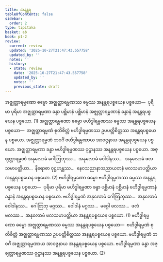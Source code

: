 ```yaml
---
title: အနန္တရ
tableOfContents: false
sidebar:
  order: 2
type: tipitaka
basket: ab
book: p1-2
review:
  current: review
  updated: '2025-10-27T21:47:43.557758'
  updated_by: ''
  notes: ''
  history:
  - state: review
    date: '2025-10-27T21:47:43.557758'
    updated_by: ''
    notes: ''
    previous_state: draft
---
```



<ReviewStatus review={frontmatter.review} showDetails={true} />

<HypothesisAnnotation frontmatter={frontmatter} />

<DynamicBreadcrumb />

<Division number="16" book="p1-2" e="ch" v="37" p="459">

<Paragraph number="2900" book="p1-2">
အဇ္ဈတ္တာရမ္မဏော ဓမ္မော အဇ္ဈတ္တာရမ္မဏဿ ဓမ္မဿ အနန္တရပစ္စယေန ပစ္စယော—  ပုရိမာ ပုရိမာ အဇ္ဈတ္တာရမ္မဏာ ခန္ဓာ ပစ္ဆိမာနံ ပစ္ဆိမာနံ အဇ္ဈတ္တာရမ္မဏာနံ ခန္ဓာနံ အနန္တရပစ္စယေန ပစ္စယော. (1)
</Paragraph>

<Paragraph number="2901" book="p1-2">
အဇ္ဈတ္တာရမ္မဏော ဓမ္မော ဗဟိဒ္ဓါရမ္မဏဿ ဓမ္မဿ အနန္တရပစ္စယေန ပစ္စယော—  အဇ္ဈတ္တာရမ္မဏံ စုတိစိတ္တံ ဗဟိဒ္ဓါရမ္မဏဿ ဥပပတ္တိစိတ္တဿ အနန္တရပစ္စယေန ပစ္စယော. အဇ္ဈတ္တာရမ္မဏံ ဘဝင်္ဂံ ဗဟိဒ္ဓါရမ္မဏာယ အာဝဇ္ဇနာယ အနန္တရပစ္စယေန ပစ္စယော. အဇ္ဈတ္တာရမ္မဏာ ခန္ဓာ ဗဟိဒ္ဓါရမ္မဏဿ ဝုဋ္ဌာနဿ အနန္တရပစ္စယေန ပစ္စယော. အဇ္ဈတ္တာရမ္မဏံ အနုလောမံ ဂေါတြဘုဿ…  အနုလောမံ ဝေါဒါနဿ…  အနုလောမံ ဖလသမာပတ္တိယာ…  နိရောဓာ ဝုဋ္ဌဟန္တဿ…  နေဝသညာနာသညာယတနံ ဖလသမာပတ္တိယာ အနန္တရပစ္စယေန ပစ္စယော. (2)
</Paragraph>

</Division>
<Division number="17" book="p1-2" e="ch" v="37" p="459">

<Paragraph number="2902" book="p1-2">
ဗဟိဒ္ဓါရမ္မဏော ဓမ္မော ဗဟိဒ္ဓါရမ္မဏဿ ဓမ္မဿ အနန္တရပစ္စယေန ပစ္စယော—  ပုရိမာ ပုရိမာ ဗဟိဒ္ဓါရမ္မဏာ ခန္ဓာ ပစ္ဆိမာနံ ပစ္ဆိမာနံ ဗဟိဒ္ဓါရမ္မဏာနံ ခန္ဓာနံ အနန္တရပစ္စယေန ပစ္စယော. ဗဟိဒ္ဓါရမ္မဏံ အနုလောမံ ဂေါတြဘုဿ…  အနုလောမံ ဝေါဒါနဿ…  ဂေါတြဘု မဂ္ဂဿ…  ဝေါဒါနံ မဂ္ဂဿ…  မဂ္ဂေါ ဖလဿ…  ဖလံ ဖလဿ…  အနုလောမံ ဖလသမာပတ္တိယာ အနန္တရပစ္စယေန ပစ္စယော. (1)
</Paragraph>

<Paragraph number="2903" book="p1-2">
ဗဟိဒ္ဓါရမ္မဏော ဓမ္မော အဇ္ဈတ္တာရမ္မဏဿ ဓမ္မဿ အနန္တရပစ္စယေန ပစ္စယော—  ဗဟိဒ္ဓါရမ္မဏံ စုတိစိတ္တံ အဇ္ဈတ္တာရမ္မဏဿ ဥပပတ္တိစိတ္တဿ အနန္တရပစ္စယေန ပစ္စယော. ဗဟိဒ္ဓါရမ္မဏံ ဘဝင်္ဂံ အဇ္ဈတ္တာရမ္မဏာယ အာဝဇ္ဇနာယ အနန္တရပစ္စယေန ပစ္စယော. ဗဟိဒ္ဓါရမ္မဏာ ခန္ဓာ အဇ္ဈတ္တာရမ္မဏဿ ဝုဋ္ဌာနဿ အနန္တရပစ္စယေန ပစ္စယော. (2)
</Paragraph>
</Division>